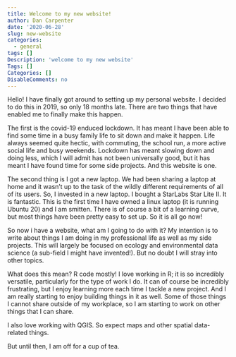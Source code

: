 ```yaml
---
title: Welcome to my new website!
author: Dan Carpenter
date: '2020-06-28'
slug: new-website
categories:
  - general
tags: []
Description: 'welcome to my new website'
Tags: []
Categories: []
DisableComments: no
---
```


Hello!  I have finally got around to setting up my personal website.  I decided to do this in 2019, so only 18 months late.  There are two things that have enabled me to finally make this happen.  

The first is the covid-19 enduced lockdown.  It has meant I have been able to find some time in a busy family life to sit down and make it happen.  Life always seemed quite hectic, with commuting, the school run, a more active social life and busy weekends.  Lockdown has meant slowing down and doing less, which I will admit has not been universally good, but it has meant I have found time for some side projects.  And this website is one.

The second thing is I got a new laptop.  We had been sharing a laptop at home and it wasn't up to the task of the wildly different requirements of all of its users.  So, I invested in a new laptop.  I bought a StarLabs Star Lite II.  It is fantastic.  This is the first time I have owned a linux laptop (it is running Ubuntu 20) and I am smitten.  There is of course a bit of a learning curve, but most things have been pretty easy to set up.  So it is all go now!

So now i have a website, what am I going to do with it?  My intention is to write about things I am doing in my professional life as well as my side projects.  This will largely be focused on ecology and environmental data science (a sub-field I might have invented!).  But no doubt I will stray into other topics.

What does this mean?  R code mostly!  I love working in R; it is so incredibly versatile, particularly for the type of work I do.  It can of course be incredibly frustrating, but I enjoy learning more each time I tackle a new project.  And I am really starting to enjoy building things in it as well.  Some of those things I cannot share outside of my workplace, so I am starting to work on other things that I can share.

I also love working with QGIS.  So expect maps and other spatial data-related things.

But until then, I am off for a cup of tea.